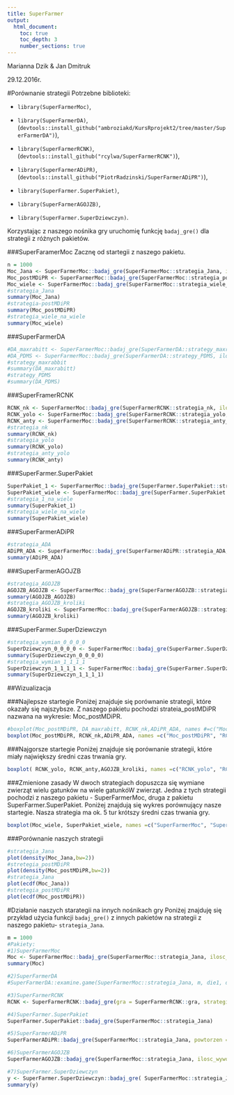 ---
title: SuperFarmer
output:
  html_document:
    toc: true
    toc_depth: 3
    number_sections: true
---
Marianna Dzik & Jan Dmitruk

29.12.2016r.

#Porównanie strategii
Potrzebne biblioteki:

* `library(SuperFarmerMoc)`,

* `library(SuperFarmerDA)`, (`devtools::install_github("ambroziakd/KursRprojekt2/tree/master/SuperFarmerDA")`),
* `library(SuperFarmerRCNK)`, (`devtools::install_github("rcylwa/SuperFarmerRCNK")`),

* `library(SuperFarmerADiPR)`, (`devtools::install_github("PiotrRadzinski/SuperFarmerADiPR")`),

* `library(SuperFarmer.SuperPakiet)`,

* `library(SuperFarmerAGOJZB)`,

* `library(SuperFarmer.SuperDziewczyn)`.

Korzystając z naszego nośnika gry uruchomię funkcję `badaj_gre()` dla strategii z różnych pakietów.

###SuperFaramerMoc
Zacznę od startegii z naszego pakietu.
```{r}
n = 1000
Moc_Jana <- SuperFarmerMoc::badaj_gre(SuperFarmerMoc::strategia_Jana, ilosc_prob =  n)
Moc_postMDiPR <- SuperFarmerMoc::badaj_gre(SuperFarmerMoc::strategia_postMDiPR, ilosc_prob =  n)
Moc_wiele <- SuperFarmerMoc::badaj_gre(SuperFarmerMoc::strategia_wiele_na_wiele_MD, ilosc_prob =  n)
#strategia_Jana
summary(Moc_Jana)
#strategia-postMDiPR
summary(Moc_postMDiPR)
#strategia_wiele_na_wiele
summary(Moc_wiele)
```

###SuperFarmerDA
```{r}
#DA_maxrabitt <- SuperFarmerMoc::badaj_gre(SuperFarmerDA::strategy_maxrabbit, ilosc_prob =  n)
#DA_PDMS <- SuperFarmerMoc::badaj_gre(SuperFarmerDA::strategy_PDMS, ilosc_prob =  n)
#strategy_maxrabbit
#summary(DA_maxrabitt)
#strategy_PDMS
#summary(DA_PDMS)
```

###SuperFramerRCNK
```{r}
RCNK_nk <- SuperFarmerMoc::badaj_gre(SuperFarmerRCNK::strategia_nk, ilosc_prob =  n)
RCNK_yolo <- SuperFarmerMoc::badaj_gre(SuperFarmerRCNK::strategia_yolo, ilosc_prob =  n)
RCNK_anty <- SuperFarmerMoc::badaj_gre(SuperFarmerRCNK::strategia_anty_yolo, ilosc_prob =  n)
#strategia_nk
summary(RCNK_nk)
#strategia_yolo
summary(RCNK_yolo)
#strategia_anty_yolo
summary(RCNK_anty)
```

###SuperFarmer.SuperPakiet
```{r}
SuperPakiet_1 <- SuperFarmerMoc::badaj_gre(SuperFarmer.SuperPakiet::strategia_1_na_wiele, ilosc_prob =  n)
SuperPakiet_wiele <- SuperFarmerMoc::badaj_gre(SuperFarmer.SuperPakiet::strategia_wiele_na_wiele, ilosc_prob =  n)
#strategia_1_na_wiele
summary(SuperPakiet_1)
#strategia_wiele_na_wiele
summary(SuperPakiet_wiele)
```

###SuperFarmerADiPR
```{r}
#strategia_ADA
ADiPR_ADA <- SuperFarmerMoc::badaj_gre(SuperFarmerADiPR::strategia_ADA, ilosc_prob =  n)
summary(ADiPR_ADA)
```

###SuperFarmerAGOJZB
```{r}
#strategia_AGOJZB
AGOJZB_AGOJZB <- SuperFarmerMoc::badaj_gre(SuperFarmerAGOJZB::strategia_AGOJZB, ilosc_prob =  n)
summary(AGOJZB_AGOJZB)
#strategia_AGOJZB_kroliki
AGOJZB_kroliki <- SuperFarmerMoc::badaj_gre(SuperFarmerAGOJZB::strategia_AGOJZB_kroliki, ilosc_prob =  n)
summary(AGOJZB_kroliki)
```

###SuperFarmer.SuperDziewczyn
```{r}
#strategia_wymian_0_0_0_0
SuperDziewczyn_0_0_0_0 <- SuperFarmerMoc::badaj_gre(SuperFarmer.SuperDziewczyn::strategia_wymian_0_0_0_0, ilosc_prob =  n)
summary(SuperDziewczyn_0_0_0_0)
#strategia_wymian_1_1_1_1
SuperDziewczyn_1_1_1_1 <- SuperFarmerMoc::badaj_gre(SuperFarmer.SuperDziewczyn::strategia_wymian_1_1_1_1, ilosc_prob =  n)
summary(SuperDziewczyn_1_1_1_1)
```

##Wizualizacja

###Najlepsze startegie
Poniżej znajduje się porównanie strategii, które okazały się najszybsze. Z naszego pakietu pochodzi strateia_postMDiPR nazwana na wykresie: Moc_postMDiPR.
```{r}
#boxplot(Moc_postMDiPR, DA_maxrabitt, RCNK_nk,ADiPR_ADA, names #=c("Moc_postMDiPR", "DA_maxrabitt", "RCNK_nk", "ADiPR_ADA"))
boxplot(Moc_postMDiPR, RCNK_nk,ADiPR_ADA, names =c("Moc_postMDiPR", "RCNK_nk", "ADiPR_ADA"))
```

###Najgorsze startegie
Poniżej znajduje się porównanie strategii, które miały największy średni czas trwania gry.
```{r}
boxplot( RCNK_yolo, RCNK_anty,AGOJZB_kroliki, names =c("RCNK_yolo", "RCNK_anty", "AGOJZB_kroliki"))
```

###Zmienione zasady
W dwoch strategiach dopuszcza się wymiane zwierząt wielu gatunków na wiele gatunkóW zwierząt. Jedna z tych strategii pochodzi z naszego pakietu - SuperFarmerMoc, druga z pakietu SuperFarmer.SuperPakiet. Poniżej znajdują się wykres porównujący nasze startegie. Nasza strategia ma  ok. 5 tur krótszy średni czas trwania gry.
```{r}
boxplot(Moc_wiele, SuperPakiet_wiele, names =c("SuperFarmerMoc", "SuperFarmer.SuperPakiet"))
```

###Porównanie naszych strategii
```{r}
#strategia_Jana
plot(density(Moc_Jana,bw=2))
#stretegia_postMDiPR
plot(density(Moc_postMDiPR,bw=2))
#strategia_Jana
plot(ecdf(Moc_Jana))
#stretegia_postMDiPR
plot(ecdf(Moc_postMDiPR))
```

#Działanie naszych starategii na innych nośnikach gry
Poniżej znajduję się przykład użycia funkcji `badaj_gre()` z innych pakietów na strategii z naszego pakietu- `strategia_Jana`.
```{r}
m = 1000
#Pakiety:
#1)SuperFarmerMoc
Moc <- SuperFarmerMoc::badaj_gre(SuperFarmerMoc::strategia_Jana, ilosc_prob =  m)
summary(Moc)

#2)SuperFarmerDA
#SuperFarmerDA::examine.game(SuperFarmerMoc::strategia_Jana, m, die1, die2)

#3)SuperFarmerRCNK
RCNK <- SuperFarmerRCNK::badaj_gre(gra = SuperFarmerRCNK::gra, strategia = SuperFarmerMoc::strategia_Jana, ile_razy = m)

#4)SuperFarmer.SuperPakiet
SuperFarmer.SuperPakiet::badaj_gre(SuperFarmerMoc::strategia_Jana)

#5)SuperFarmerADiPR
SuperFarmerADiPR::badaj_gre(SuperFarmerMoc::strategia_Jana, powtorzen = m)

#6)SuperFarmerAGOJZB
SuperFarmerAGOJZB::badaj_gre(SuperFarmerMoc::strategia_Jana, ilosc_wywolan = m)

#7)SuperFarmer.SuperDziewczyn
y <- SuperFarmer.SuperDziewczyn::badaj_gre( SuperFarmerMoc::strategia_Jana)
summary(y)
```



